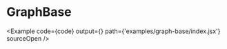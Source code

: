 
# GraphBase

<Example
  code={code}
  output={<Graph />}
  path={'examples/graph-base/index.jsx'}
  sourceOpen
/>
